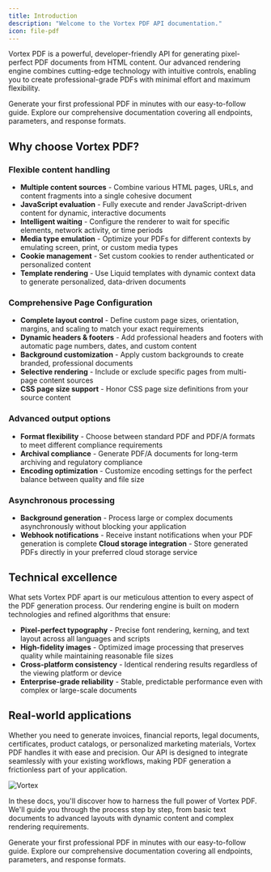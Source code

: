 ```yaml
---
title: Introduction
description: "Welcome to the Vortex PDF API documentation."
icon: file-pdf
---
```


Vortex PDF is a powerful, developer-friendly API for generating pixel-perfect PDF documents from HTML content. Our advanced rendering engine combines cutting-edge technology with intuitive controls, enabling you to create professional-grade PDFs with minimal effort and maximum flexibility.

<CardGroup cols={2}>
  <Card title="Quickstart" icon="rocket" href="/quickstart">
    Generate your first professional PDF in minutes with our easy-to-follow
    guide.
  </Card>
  <Card title="API Reference" icon="code" href="/api-reference">
    Explore our comprehensive documentation covering all endpoints, parameters,
    and response formats.
  </Card>
</CardGroup>

## Why choose Vortex PDF?

### Flexible content handling

- **Multiple content sources** - Combine various HTML pages, URLs, and content fragments into a single cohesive document
- **JavaScript evaluation** - Fully execute and render JavaScript-driven content for dynamic, interactive documents
- **Intelligent waiting** - Configure the renderer to wait for specific elements, network activity, or time periods
- **Media type emulation** - Optimize your PDFs for different contexts by emulating screen, print, or custom media types
- **Cookie management** - Set custom cookies to render authenticated or personalized content
- **Template rendering** - Use Liquid templates with dynamic context data to generate personalized, data-driven documents

### Comprehensive Page Configuration

- **Complete layout control** - Define custom page sizes, orientation, margins, and scaling to match your exact requirements
- **Dynamic headers & footers** - Add professional headers and footers with automatic page numbers, dates, and custom content
- **Background customization** - Apply custom backgrounds to create branded, professional documents
- **Selective rendering** - Include or exclude specific pages from multi-page content sources
- **CSS page size support** - Honor CSS page size definitions from your source content

### Advanced output options

- **Format flexibility** - Choose between standard PDF and PDF/A formats to meet different compliance requirements
- **Archival compliance** - Generate PDF/A documents for long-term archiving and regulatory compliance
- **Encoding optimization** - Customize encoding settings for the perfect balance between quality and file size

### Asynchronous processing

- **Background generation** - Process large or complex documents asynchronously without blocking your application
- **Webhook notifications** - Receive instant notifications when your PDF generation is complete
  **Cloud storage integration** - Store generated PDFs directly in your preferred cloud storage service

## Technical excellence

What sets Vortex PDF apart is our meticulous attention to every aspect of the PDF generation process. Our rendering engine is built on modern technologies and refined algorithms that ensure:

- **Pixel-perfect typography** - Precise font rendering, kerning, and text layout across all languages and scripts
- **High-fidelity images** - Optimized image processing that preserves quality while maintaining reasonable file sizes
- **Cross-platform consistency** - Identical rendering results regardless of the viewing platform or device
- **Enterprise-grade reliability** - Stable, predictable performance even with complex or large-scale documents

## Real-world applications

Whether you need to generate invoices, financial reports, legal documents, certificates, product catalogs, or personalized marketing materials, Vortex PDF handles it with ease and precision. Our API is designed to integrate seamlessly with your existing workflows, making PDF generation a frictionless part of your application.

<Frame caption="Let's be real—PDFs aren't exactly thrilling. So, instead of one, enjoy this majestic space vortex.">
  <img src="/images/vortex.png" alt="Vortex" />
</Frame>

In these docs, you'll discover how to harness the full power of Vortex PDF. We'll guide you through the process step by step, from basic text documents to advanced layouts with dynamic content and complex rendering requirements.

<CardGroup cols={2}>
  <Card title="Quickstart" icon="rocket" href="/quickstart">
    Generate your first professional PDF in minutes with our easy-to-follow
    guide.
  </Card>
  <Card title="API Reference" icon="code" href="/api-reference">
    Explore our comprehensive documentation covering all endpoints, parameters,
    and response formats.
  </Card>
</CardGroup>
